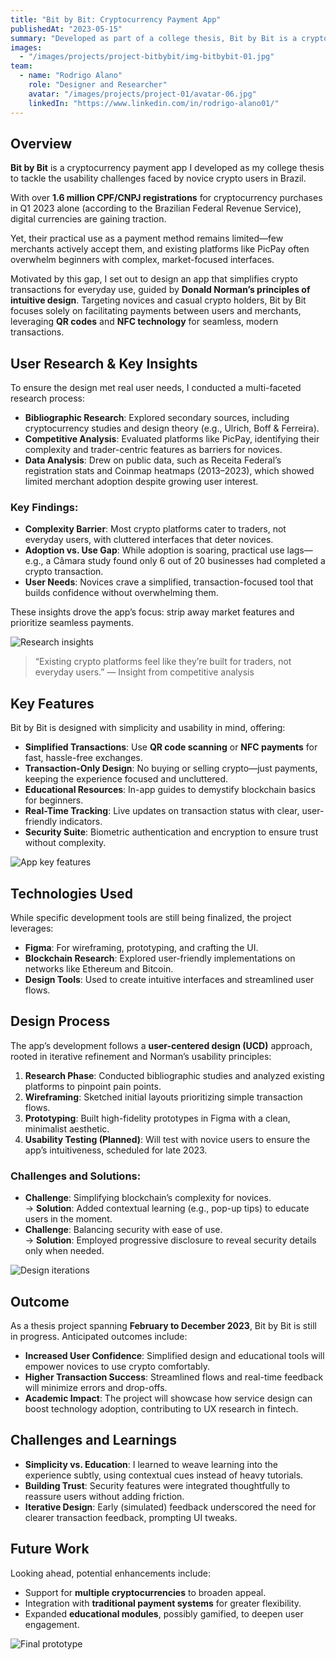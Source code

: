 ```yaml
---
title: "Bit by Bit: Cryptocurrency Payment App"
publishedAt: "2023-05-15"
summary: "Developed as part of a college thesis, Bit by Bit is a cryptocurrency payment app designed to simplify digital currency transactions for novices in Brazil. Inspired by the growing adoption of cryptocurrencies and the persistent complexity of existing platforms, this project aims to create a user-centered solution that bridges traditional finance and decentralized currencies."
images:
  - "/images/projects/project-bitbybit/img-bitbybit-01.jpg"
team:
  - name: "Rodrigo Alano"
    role: "Designer and Researcher"
    avatar: "/images/projects/project-01/avatar-06.jpg"
    linkedIn: "https://www.linkedin.com/in/rodrigo-alano01/"
---
```


## Overview

**Bit by Bit** is a cryptocurrency payment app I developed as my college thesis to tackle the usability challenges faced by novice crypto users in Brazil. 

With over **1.6 million CPF/CNPJ registrations** for cryptocurrency purchases in Q1 2023 alone (according to the Brazilian Federal Revenue Service), digital currencies are gaining traction. 

  Yet, their practical use as a payment method remains limited—few merchants actively accept them, and existing platforms like PicPay often overwhelm beginners with complex, market-focused interfaces.

Motivated by this gap, I set out to design an app that simplifies crypto transactions for everyday use, guided by **Donald Norman’s principles of intuitive design**. Targeting novices and casual crypto holders, Bit by Bit focuses solely on facilitating payments between users and merchants, leveraging **QR codes** and **NFC technology** for seamless, modern transactions.

## User Research & Key Insights

To ensure the design met real user needs, I conducted a multi-faceted research process:

- **Bibliographic Research**: Explored secondary sources, including cryptocurrency studies and design theory (e.g., Ulrich, Boff & Ferreira).
- **Competitive Analysis**: Evaluated platforms like PicPay, identifying their complexity and trader-centric features as barriers for novices.
- **Data Analysis**: Drew on public data, such as Receita Federal’s registration stats and Coinmap heatmaps (2013–2023), which showed limited merchant adoption despite growing user interest.

### Key Findings:
- **Complexity Barrier**: Most crypto platforms cater to traders, not everyday users, with cluttered interfaces that deter novices.
- **Adoption vs. Use Gap**: While adoption is soaring, practical use lags—e.g., a Câmara study found only 6 out of 20 businesses had completed a crypto transaction.
- **User Needs**: Novices crave a simplified, transaction-focused tool that builds confidence without overwhelming them.

These insights drove the app’s focus: strip away market features and prioritize seamless payments.

![Research insights](/images/projects/project-bitbybit/img-bitbybit-02.jpg)

> “Existing crypto platforms feel like they’re built for traders, not everyday users.” — Insight from competitive analysis

## Key Features

Bit by Bit is designed with simplicity and usability in mind, offering:

- **Simplified Transactions**: Use **QR code scanning** or **NFC payments** for fast, hassle-free exchanges.
- **Transaction-Only Design**: No buying or selling crypto—just payments, keeping the experience focused and uncluttered.
- **Educational Resources**: In-app guides to demystify blockchain basics for beginners.
- **Real-Time Tracking**: Live updates on transaction status with clear, user-friendly indicators.
- **Security Suite**: Biometric authentication and encryption to ensure trust without complexity.

![App key features](/images/projects/project-bitbybit/img-03.jpg)

## Technologies Used

While specific development tools are still being finalized, the project leverages:

- **Figma**: For wireframing, prototyping, and crafting the UI.
- **Blockchain Research**: Explored user-friendly implementations on networks like Ethereum and Bitcoin.
- **Design Tools**: Used to create intuitive interfaces and streamlined user flows.

## Design Process

The app’s development follows a **user-centered design (UCD)** approach, rooted in iterative refinement and Norman’s usability principles:

1. **Research Phase**: Conducted bibliographic studies and analyzed existing platforms to pinpoint pain points.
2. **Wireframing**: Sketched initial layouts prioritizing simple transaction flows.
3. **Prototyping**: Built high-fidelity prototypes in Figma with a clean, minimalist aesthetic.
4. **Usability Testing (Planned)**: Will test with novice users to ensure the app’s intuitiveness, scheduled for late 2023.

### Challenges and Solutions:
- **Challenge**: Simplifying blockchain’s complexity for novices.  
  → **Solution**: Added contextual learning (e.g., pop-up tips) to educate users in the moment.
- **Challenge**: Balancing security with ease of use.  
  → **Solution**: Employed progressive disclosure to reveal security details only when needed.

![Design iterations](/images/projects/project-bitbybit/img-04.jpg)

## Outcome

As a thesis project spanning **February to December 2023**, Bit by Bit is still in progress. Anticipated outcomes include:

- **Increased User Confidence**: Simplified design and educational tools will empower novices to use crypto comfortably.
- **Higher Transaction Success**: Streamlined flows and real-time feedback will minimize errors and drop-offs.
- **Academic Impact**: The project will showcase how service design can boost technology adoption, contributing to UX research in fintech.

## Challenges and Learnings

- **Simplicity vs. Education**: I learned to weave learning into the experience subtly, using contextual cues instead of heavy tutorials.
- **Building Trust**: Security features were integrated thoughtfully to reassure users without adding friction.
- **Iterative Design**: Early (simulated) feedback underscored the need for clearer transaction feedback, prompting UI tweaks.

## Future Work

Looking ahead, potential enhancements include:
- Support for **multiple cryptocurrencies** to broaden appeal.
- Integration with **traditional payment systems** for greater flexibility.
- Expanded **educational modules**, possibly gamified, to deepen user engagement.

![Final prototype](/images/projects/project-bitbybit/img-05.jpg)